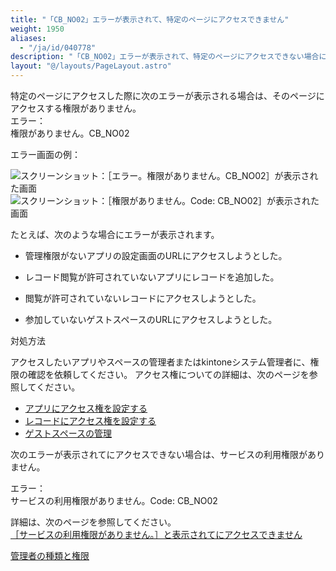 ```yaml
---
title: "「CB_NO02」エラーが表示されて、特定のページにアクセスできません"
weight: 1950
aliases:
  - "/ja/id/040778"
description: "「CB_NO02」エラーが表示されて、特定のページにアクセスできない場合について説明します。"
layout: "@/layouts/PageLayout.astro"
---
```




特定のページにアクセスした際に次のエラーが表示される場合は、そのページにアクセスする権限がありません。  
エラー：  
権限がありません。CB_NO02  

エラー画面の例：

<Img src="/k/kintone/img-ja/general_not_available_error_img01.png" alt="スクリーンショット：［エラー。権限がありません。CB_NO02］が表示された画面" />
<Img src="/k/kintone/img-ja/general_not_available_error_img02.png" alt="スクリーンショット：［権限がありません。Code: CB_NO02］が表示された画面" />

たとえば、次のような場合にエラーが表示されます。

* 管理権限がないアプリの設定画面のURLにアクセスしようとした。

* レコード閲覧が許可されていないアプリにレコードを追加した。

* 閲覧が許可されていないレコードにアクセスしようとした。

* 参加していないゲストスペースのURLにアクセスしようとした。

<Heading id="not_available_error_10">対処方法</Heading>

アクセスしたいアプリやスペースの管理者またはkintoneシステム管理者に、権限の確認を依頼してください。
アクセス権についての詳細は、次のページを参照してください。

* [アプリにアクセス権を設定する](/k/ja/id/040589.html)
* [レコードにアクセス権を設定する](/k/ja/id/040595.html)
* [ゲストスペースの管理](/k/ja/id/040866.html)

<Note>

次のエラーが表示されて<Kintone />にアクセスできない場合は、サービスの利用権限がありません。  

エラー：  
サービスの利用権限がありません。Code: CB_NO02  

詳細は、次のページを参照してください。  
[［サービスの利用権限がありません。］と表示されて<Kintone />にアクセスできません](/k/ja/id/040309.html)

</Note>

<Reference>

[管理者の種類と権限](/k/ja/id/04058.html)

</Reference>
